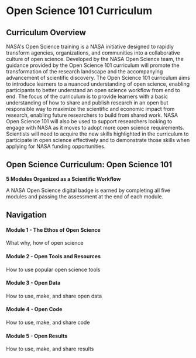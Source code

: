 # Open Science 101 Curriculum

## Curriculum Overview

NASA's Open Science training is a NASA initiative designed to rapidly transform agencies, organizations, and communities into a collaborative culture of open science. Developed by the NASA Open Science team, the guidance provided by the Open Science 101 curriculum will promote the transformation of the research landscape and the accompanying advancement of scientific discovery. The Open Science 101 curriculum aims to introduce learners to a nuanced understanding of open science, enabling participants to better understand an open science workflow from end to end. The focus of the curriculum is to provide learners with a basic understanding of how to share and publish research in an open but responsible way to maximize the scientific and economic impact from research, enabling future researchers to build from shared work. NASA Open Science 101 will also be used to support researchers looking to engage with NASA as it moves to adopt more open science requirements. Scientists will need to acquire the new skills highlighted in the curriculum to participate in open science effectively and to demonstrate those skills when applying for NASA funding opportunities.

## Open Science Curriculum: Open Science 101 

**5 Modules Organized as a Scientific Workflow**

<SingleFigure size='large' src="./images/clone/Module_1/image441.png"/>

A NASA Open Science digital badge is earned by completing all five modules and passing the assessment at the end of each module.

## Navigation

<ModuleStart>
    <Module image="./images/banners/Module1.png" link="https://nasastem.instructure.com/courses/283/modules/items/5028">
        <h4>Module 1 - The Ethos of Open Science</h4>
        <p>What why, how of open science</p>
    </Module>
    <Module image="./images/banners/Module2.png" link="https://nasastem.instructure.com/courses/283/modules/items/5029">
        <h4>Module 2 - Open Tools and Resources</h4>
        <p>How to use popular open science tools</p>
    </Module>
    <Module image="./images/banners/Module3.png" link="https://nasastem.instructure.com/courses/283/modules/items/5162">
        <h4>Module 3 - Open Data</h4>
        <p>How to use, make, and share open data</p>
    </Module>
    <Module image="./images/banners/Module4.png" link="https://nasastem.instructure.com/courses/283/modules/items/5163">
        <h4>Module 4 - Open Code</h4>
        <p>How to use, make, and share code</p>
    </Module>
    <Module image="./images/banners/Module5.png" link="https://nasastem.instructure.com/courses/283/modules/items/5164">
        <h4>Module 5 - Open Results</h4>
        <p>How to use, make, and share results</p>
    </Module>
</ModuleStart>